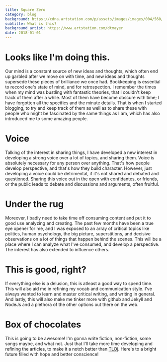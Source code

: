 ```yaml
---
title: Square Zero
category: blog
background: https://cdna.artstation.com/p/assets/images/images/004/560/916/large/dominik-mayer-redmoon.jpg
subtitle: What is this?
background_artist: https://www.artstation.com/dtmayer
date: 2018-01-01
---
```


# Looks like I'm doing this.
Our mind is a constant source of new ideas and thoughts, which often end up garbled after we move on with time, and new
ideas and thoughts supersede these pieces of brilliance we once had.
Bookkeeping is essential to record one's state of mind, and for retrospection. I remember the times when my mind was
bustling with fantastic theories, that I couldn't keep track of them after a while. Most of them have become obscure with time;
I have forgotten all the specifics and the minute details. That is when I started blogging, to try and keep track of them
as well as to share these with people who might be fascinated by the same things as I am, which has also introduced me to
some amazing people.

# Voice
Talking of the interest in sharing things, I have developed a new interest in developing a strong voice over a lot of topics,
and sharing them. Voice is absolutely necessary for any person over anything. That's how people develop perspective, and that's
how they build character. However, just developing a voice could be detrimental, if it's not shared and debated and questioned.
Sharing this voice out in the open with confidantes, or friends, or the public leads to debate and discussions and arguments, often fruitful.

# Under the rug
Moreover, I badly need to take time off consuming content and put it to good use analyzing and creating. The past few months have
been a true eye opener for me, and I was exposed to an array of critical topics like politics, human psychology, the big picture,
superstitions, and decisive observations on a lot of things that happen behind the scenes. This will be a place where I can analyze
what I've consumed, and develop a perspective. The interest has also extended to influence others.

# This is good, right?
If everything else is a delusion, this is atleast a good way to spend time. This will also aid me in refining my vocab and communication style. I've always wanted to learn and master critical writing, and writing in general. And lastly, this will also make me tinker more with github and Jekyll and NodeJs and a plethora of the other options out there on the web.

# Box of chocolates
This is going to be awesome! I'm gonna write fiction, non-fiction, some songs maybe, and what not. Just that I'll take more time
developing and refining the articles, to make it a notch better than <a href="http://tlojarus.blogspot.in/">TLOj</a>.
Here's to a bright future filled with hope and better conscience!